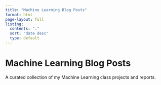 ```yaml
---
title: "Machine Learning Blog Posts"
format: html
page-layout: full
listing:
  contents: "."
  sort: "date desc"
  type: default
---
```


# Machine Learning Blog Posts

A curated collection of my Machine Learning class projects and reports.